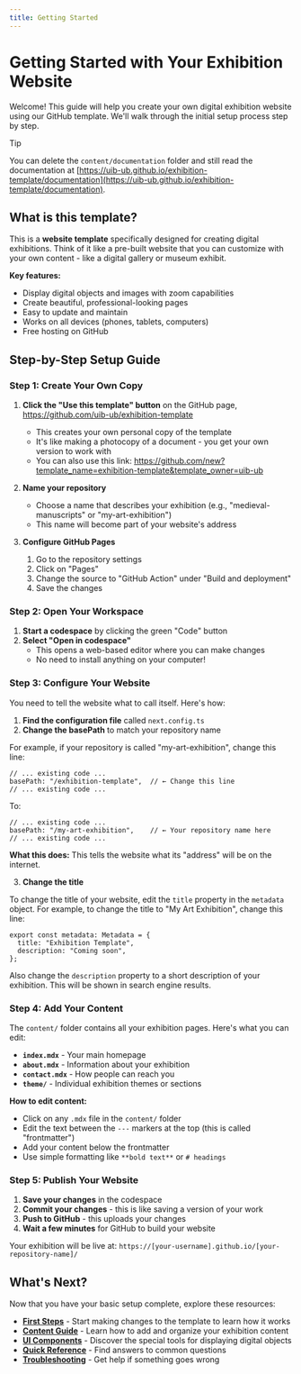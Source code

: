 ```yaml
---
title: Getting Started
---
```


# Getting Started with Your Exhibition Website

Welcome! This guide will help you create your own digital exhibition website using our GitHub template. We'll walk through the initial setup process step by step.

> [!TIP]
>
> You can delete the `content/documentation` folder and still read the documentation at [https://uib-ub.github.io/exhibition-template/documentation](https://uib-ub.github.io/exhibition-template/documentation).

## What is this template?

This is a **website template** specifically designed for creating digital exhibitions. Think of it like a pre-built website that you can customize with your own content - like a digital gallery or museum exhibit.

**Key features:**
- Display digital objects and images with zoom capabilities
- Create beautiful, professional-looking pages
- Easy to update and maintain
- Works on all devices (phones, tablets, computers)
- Free hosting on GitHub

## Step-by-Step Setup Guide

### Step 1: Create Your Own Copy

1. **Click the "Use this template" button** on the GitHub page, https://github.com/uib-ub/exhibition-template
   - This creates your own personal copy of the template
   - It's like making a photocopy of a document - you get your own version to work with
   - You can also use this link: https://github.com/new?template_name=exhibition-template&template_owner=uib-ub

2. **Name your repository**
   - Choose a name that describes your exhibition (e.g., "medieval-manuscripts" or "my-art-exhibition")
   - This name will become part of your website's address

3. **Configure GitHub Pages**
    1. Go to the repository settings
    2. Click on "Pages"
    3. Change the source to "GitHub Action" under "Build and deployment"
    4. Save the changes

### Step 2: Open Your Workspace

1. **Start a codespace** by clicking the green "Code" button
2. **Select "Open in codespace"**
   - This opens a web-based editor where you can make changes
   - No need to install anything on your computer!

### Step 3: Configure Your Website

You need to tell the website what to call itself. Here's how:

1. **Find the configuration file** called `next.config.ts`
2. **Change the basePath** to match your repository name

For example, if your repository is called "my-art-exhibition", change this line:

```tsx filename="next.config.ts"
// ... existing code ...
basePath: "/exhibition-template",  // ← Change this line
// ... existing code ...
```

To:

```tsx filename="next.config.ts"
// ... existing code ...
basePath: "/my-art-exhibition",    // ← Your repository name here
// ... existing code ...
```

**What this does:** This tells the website what its "address" will be on the internet.

3. **Change the title**

To change the title of your website, edit the `title` property in the `metadata` object. For example, to change the title to "My Art Exhibition", change this line:

```tsx {2} filename="src/app/layout.tsx"
export const metadata: Metadata = {
  title: "Exhibition Template",
  description: "Coming soon",
};
```

Also change the `description` property to a short description of your exhibition. This will be shown in search engine results.

### Step 4: Add Your Content

The `content/` folder contains all your exhibition pages. Here's what you can edit:

- **`index.mdx`** - Your main homepage
- **`about.mdx`** - Information about your exhibition
- **`contact.mdx`** - How people can reach you
- **`theme/`** - Individual exhibition themes or sections

**How to edit content:**
- Click on any `.mdx` file in the `content/` folder
- Edit the text between the `---` markers at the top (this is called "frontmatter")
- Add your content below the frontmatter
- Use simple formatting like `**bold text**` or `# headings`

### Step 5: Publish Your Website

1. **Save your changes** in the codespace
2. **Commit your changes** - this is like saving a version of your work
3. **Push to GitHub** - this uploads your changes
4. **Wait a few minutes** for GitHub to build your website

Your exhibition will be live at: `https://[your-username].github.io/[your-repository-name]/`

## What's Next?

Now that you have your basic setup complete, explore these resources:

- **[First Steps](./first-steps)** - Start making changes to the template to learn how it works
- **[Content Guide](./content-guide)** - Learn how to add and organize your exhibition content
- **[UI Components](./ui-components)** - Discover the special tools for displaying digital objects
- **[Quick Reference](./quick-reference)** - Find answers to common questions
- **[Troubleshooting](./troubleshooting)** - Get help if something goes wrong
